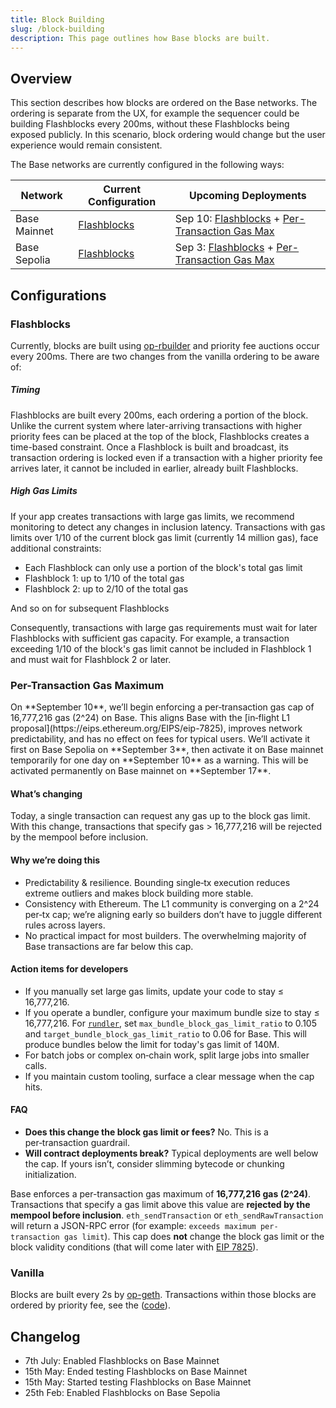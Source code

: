 ```yaml
---
title: Block Building
slug: /block-building
description: This page outlines how Base blocks are built.
---
```


## Overview
This section describes how blocks are ordered on the Base networks. The ordering is separate from the UX,
for example the sequencer could be building Flashblocks every 200ms, without these Flashblocks being exposed publicly. In this scenario, block ordering
would change but the user experience would remain consistent.

The Base networks are currently configured in the following ways:

| Network      | Current Configuration       | Upcoming Deployments   |
|--------------|-----------------------------|------------------------|
| Base Mainnet | [Flashblocks](#flashblocks) | Sep 10: [Flashblocks](#flashblocks) + [Per-Transaction Gas Max](#per-transaction-gas-maximum) |
| Base Sepolia | [Flashblocks](#flashblocks) | Sep 3: [Flashblocks](#flashblocks) + [Per-Transaction Gas Max](#per-transaction-gas-maximum) |

## Configurations

### Flashblocks
Currently, blocks are built using [op-rbuilder](https://github.com/flashbots/op-rbuilder) and priority fee auctions occur
every 200ms. There are two changes from the vanilla ordering to be aware of:

##### Timing

Flashblocks are built every 200ms, each ordering a portion of the block. Unlike the current system where later-arriving transactions with higher priority fees can be placed at the top of the block, Flashblocks creates a time-based constraint. Once a Flashblock is built and broadcast, its transaction ordering is locked even if a transaction with a higher priority fee arrives later, it cannot be included in earlier, already built Flashblocks.

##### High Gas Limits

If your app creates transactions with large gas limits, we recommend monitoring to detect any changes in inclusion latency. Transactions with gas limits over 1/10 of the current block gas limit (currently 14 million gas), face additional constraints:

* Each Flashblock can only use a portion of the block's total gas limit
* Flashblock 1: up to 1/10 of the total gas
* Flashblock 2: up to 2/10 of the total gas

And so on for subsequent Flashblocks

Consequently, transactions with large gas requirements must wait for later Flashblocks with sufficient gas capacity. For example, a transaction exceeding 1/10 of the block's gas limit cannot be included in Flashblock 1 and must wait for Flashblock 2 or later.

### Per-Transaction Gas Maximum

<Warning>
On **September 10**, we’ll begin enforcing a per‑transaction gas cap of 16,777,216 gas (2^24) on Base. This aligns Base with the [in‑flight L1 proposal](https://eips.ethereum.org/EIPS/eip-7825), improves network predictability, and has no effect on fees for typical users. We’ll activate it first on Base Sepolia on **September 3**, then activate it on Base mainnet temporarily for one day on **September 10** as a warning. This will be activated permanently on Base mainnet on **September 17**.

#### What’s changing

Today, a single transaction can request any gas up to the block gas limit. With this change, transactions that specify gas > 16,777,216 will be rejected by the mempool before inclusion.

#### Why we’re doing this

* Predictability & resilience. Bounding single‑tx execution reduces extreme outliers and makes block building more stable.
* Consistency with Ethereum. The L1 community is converging on a 2^24 per‑tx cap; we’re aligning early so builders don’t have to juggle different rules across layers.
* No practical impact for most builders. The overwhelming majority of Base transactions are far below this cap.

#### Action items for developers

* If you manually set large gas limits, update your code to stay ≤ 16,777,216.
* If you operate a bundler, configure your maximum bundle size to stay ≤ 16,777,216. For [`rundler`](https://github.com/alchemyplatform/rundler), set `max_bundle_block_gas_limit_ratio` to 0.105 and `target_bundle_block_gas_limit_ratio` to 0.06 for Base. This will produce bundles below the limit for today's gas limit of 140M.
* For batch jobs or complex on‑chain work, split large jobs into smaller calls.
* If you maintain custom tooling, surface a clear message when the cap hits.


#### FAQ

* **Does this change the block gas limit or fees?** No. This is a per‑transaction guardrail.
* **Will contract deployments break?** Typical deployments are well below the cap. If yours isn’t, consider slimming bytecode or chunking initialization.
</Warning>

Base enforces a per-transaction gas maximum of **16,777,216 gas (2^24)**. Transactions that specify a gas limit above this value are **rejected by the mempool before inclusion**. `eth_sendTransaction` or `eth_sendRawTransaction` will return a JSON-RPC error (for example: `exceeds maximum per-transaction gas limit`). This cap does **not** change the block gas limit or the block validity conditions (that will come later with [EIP 7825](https://eips.ethereum.org/EIPS/eip-7825)).

### Vanilla

Blocks are built every 2s by [op-geth](https://github.com/ethereum-optimism/op-geth). Transactions within those blocks are ordered by
priority fee, see the ([code](https://github.com/ethereum-optimism/op-geth/blob/optimism/miner/worker.go#L627)).

## Changelog

* 7th July: Enabled Flashblocks on Base Mainnet
* 15th May: Ended testing Flashblocks on Base Mainnet
* 15th May: Started testing Flashblocks on Base Mainnet
* 25th Feb: Enabled Flashblocks on Base Sepolia
